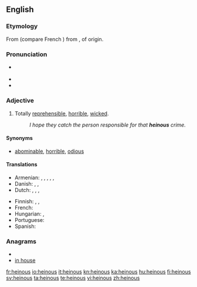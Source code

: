 {{was wotd|2010|January|16}}
==English==

===Etymology===
From {{etyl|fro|en}} {{term|haineus||lang=fro}} (compare French {{term|haineux|lang=fr}}) from {{term|hair||to hate|lang=fro}}, of {{etyl|gem}} origin.

===Pronunciation===
* {{a|UK}} {{IPA|/ˈheɪnəs/|/ˈhiːnəs/}}
*: {{audio|en-uk-heinous.ogg|Audio (UK)}}
*: {{a|US}} {{IPA|/ˈheɪnəs/}}
* {{audio|en-us-heinous.ogg|Audio (US)}}
* {{rhymes|eɪnəs}}

===Adjective===
{{en-adj|more}}

# Totally [[reprehensible]], [[horrible]], [[wicked]].
#: ''I hope they catch the person responsible for that '''heinous''' crime.''

====Synonyms====
* {{sense|totally reprehensible}} [[abominable]], [[horrible]], [[odious]]

====Translations====
{{trans-top|totally reprehensible, horrible}}
* Armenian: {{t|hy|զզվելի|tr=zzveli}},  {{t|hy|նողկալի|tr=noġkali}},  {{t|hy|գարշելի|tr=garšeli}},  {{t|hy|անպետք|tr=anpetk’}},  {{t|hy|սարսափելի|tr=sarsap’eli}},  {{t|hy|զարհուրելի|tr=zarhureli}}
* Danish: {{t-|da|afskyelig}},  {{t|da|frygtelig}},  {{t|da|grufuld}}
* Dutch: {{t+|nl|afschuwelijk}}, {{t+|nl|afgrijselijk}}, {{t-|nl|afschrikwekkend}}, {{t+|nl|verschrikkelijk}}
{{trans-mid}}
* Finnish: {{t-|fi|katala}}, {{t+|fi|kauhea}},  {{t-|fi|hirvittävä}}
* French: {{t+|fr|atroce}}
* Hungarian: {{t|hu|förtelmes}},  {{t+|hu|szörnyű}}
* Portuguese: {{t+|pt|hediondo}}
* Spanish: {{t|es|atroz}}
{{trans-bottom}}

===Anagrams===
* {{alphagram|ehinosu}}
* [[in house#English|in house]]

[[fr:heinous]]
[[io:heinous]]
[[it:heinous]]
[[kn:heinous]]
[[ka:heinous]]
[[hu:heinous]]
[[fi:heinous]]
[[sv:heinous]]
[[ta:heinous]]
[[te:heinous]]
[[vi:heinous]]
[[zh:heinous]]